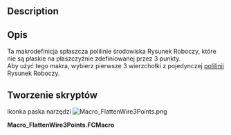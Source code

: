<languages/>

<div class="mw-translate-fuzzy">
{{Macro
|Name=FlattenWire3Points
|Name/pl=FlattenWire3Points
|Icon=Macro_FlattenWire3Points.png
|Description=Ta makrodefinicja spłaszcza polilinie środowiska Rysunek Roboczy, które nie są płaskie na płaszczyźnie zdefiniowanej przez 3 punkty.<br/> Aby użyć tego makra, wybierz pierwsze 3 wierzchołki z pojedynczej polilinii Rysunek Roboczy.
|Author=Yorik
|Version=1.0
|Date=2016-02-06
|FCVersion=Wszystkie
|Download=[https://wiki.freecad.org/images/1/1e/Macro_FlattenWire3Points.png Ikonka paska narzędzi]
}}
</div>

<div lang="en" dir="ltr" class="mw-content-ltr">
==Description==
</div>

<div class="mw-translate-fuzzy">
==Opis==

Ta makrodefinicja spłaszcza polilinie środowiska Rysunek Roboczy, które nie są płaskie na płaszczyźnie zdefiniowanej przez 3 punkty.<br/> Aby użyć tego makra, wybierz pierwsze 3 wierzchołki z pojedynczej [[Draft_Wire/pl|polilinii]] Rysunek Roboczy.
</div>

<span id="Script"></span>
==Tworzenie skryptów==

Ikonka paska narzędzi [[Image:Macro_FlattenWire3Points.png]]


'''Macro_FlattenWire3Points.FCMacro'''

{{MacroCode|code=

 import FreeCAD,FreeCADGui,Draft
 
 # check selection
 sel = FreeCADGui.Selection.getSelectionEx()
 ok = True
 if len(sel) != 1:
    FreeCAD.Console.PrintError("Please select 3 vertices from one Draft wire\n")
    ok = False
 sel = sel[0]
 if Draft.getType(sel.Object) not in ["Wire","BSpline"]:
    FreeCAD.Console.PrintError("Please select 3 vertices from one Draft wire\n")
    ok = False
 if len(sel.SubElementNames) != 3:
    FreeCAD.Console.PrintError("Please select 3 vertices from one Draft wire\n")
    ok = False
 for e in sel.SubElementNames:
    if not "Vertex" in e:
        FreeCAD.Console.PrintError("Please select 3 vertices from one Draft wire\n")
        ok = False
 
 if ok:
    # define a plane
    p1 = getattr(sel.Object.Shape,sel.SubElementNames[0]).Point
    p2 = getattr(sel.Object.Shape,sel.SubElementNames[1]).Point
    p3 = getattr(sel.Object.Shape,sel.SubElementNames[2]).Point
    p4 = p2.sub(p1).cross(p3.sub(p1))
    
    # project wire points
    points = []
    for p in sel.Object.Points:
        points.append(p.projectToPlane(p1,p4))
    sel.Object.Points = points
}}